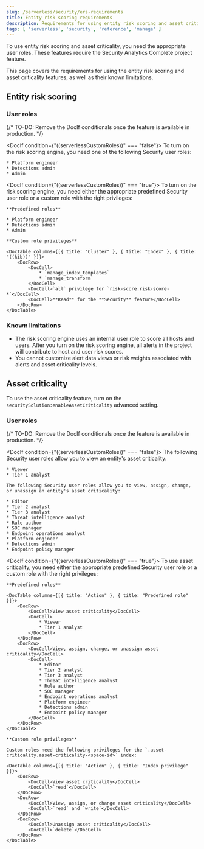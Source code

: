 ```yaml
---
slug: /serverless/security/ers-requirements
title: Entity risk scoring requirements
description: Requirements for using entity risk scoring and asset criticality.
tags: [ 'serverless', 'security', 'reference', 'manage' ]
---
```


To use entity risk scoring and asset criticality, you need the appropriate user roles. These features require the Security Analytics Complete <DocLink slug="/serverless/elasticsearch/manage-project">project feature</DocLink>.

This page covers the requirements for using the entity risk scoring and asset criticality features, as well as their known limitations.

## Entity risk scoring

### User roles

{/* TO-DO: Remove the DocIf conditionals once the feature is available in production. */}

<DocIf condition={"((serverlessCustomRoles))" === "false"}>
    To turn on the risk scoring engine, you need one of the following <DocLink slug="/serverless/general/assign-user-roles" section="security">Security user roles</DocLink>:

    * Platform engineer
    * Detections admin
    * Admin
</DocIf>

<DocIf condition={"((serverlessCustomRoles))" === "true"}>
    To turn on the risk scoring engine, you need either the appropriate <DocLink slug="/serverless/general/assign-user-roles">predefined Security user role</DocLink> or a <DocLink slug="/serverless/custom-roles">custom role</DocLink> with the right privileges:

    **Predefined roles**

    * Platform engineer
    * Detections admin
    * Admin

    **Custom role privileges**

    <DocTable columns={[{ title: "Cluster" }, { title: "Index" }, { title: "((kib))" }]}>
        <DocRow>
            <DocCell>
                * `manage_index_templates`
                * `manage_transform`
            </DocCell>
            <DocCell>`all` privilege for `risk-score.risk-score-*`</DocCell>
            <DocCell>**Read** for the **Security** feature</DocCell>
        </DocRow>
    </DocTable>
</DocIf>

### Known limitations

* The risk scoring engine uses an internal user role to score all hosts and users. After you turn on the risk scoring engine, all alerts in the project will contribute to host and user risk scores.
* You cannot customize alert data views or risk weights associated with alerts and asset criticality levels.

## Asset criticality

To use the asset criticality feature, turn on the `securitySolution:enableAssetCriticality` <DocLink slug="/serverless/security/advanced-settings" section="enable-asset-criticality-workflows" >advanced setting</DocLink>.

### User roles

{/* TO-DO: Remove the DocIf conditionals once the feature is available in production. */}

<DocIf condition={"((serverlessCustomRoles))" === "false"}>
    The following <DocLink slug="/serverless/general/assign-user-roles" section="security">Security user roles</DocLink> allow you to view an entity's asset criticality:

    * Viewer
    * Tier 1 analyst

    The following Security user roles allow you to view, assign, change, or unassign an entity's asset criticality:

    * Editor
    * Tier 2 analyst
    * Tier 3 analyst
    * Threat intelligence analyst
    * Rule author
    * SOC manager
    * Endpoint operations analyst
    * Platform engineer
    * Detections admin
    * Endpoint policy manager
</DocIf>

<DocIf condition={"((serverlessCustomRoles))" === "true"}>
    To use asset criticality, you need either the appropriate <DocLink slug="/serverless/general/assign-user-roles">predefined Security user role</DocLink> or a <DocLink slug="/serverless/custom-roles">custom role</DocLink> with the right privileges:

    **Predefined roles**

    <DocTable columns={[{ title: "Action" }, { title: "Predefined role" }]}>
        <DocRow>
            <DocCell>View asset criticality</DocCell>
            <DocCell>
                * Viewer
                * Tier 1 analyst
            </DocCell>
        </DocRow>
        <DocRow>
            <DocCell>View, assign, change, or unassign asset criticality</DocCell>
            <DocCell>
                * Editor
                * Tier 2 analyst
                * Tier 3 analyst
                * Threat intelligence analyst
                * Rule author
                * SOC manager
                * Endpoint operations analyst
                * Platform engineer
                * Detections admin
                * Endpoint policy manager
            </DocCell>
        </DocRow>
    </DocTable>

    **Custom role privileges**

    Custom roles need the following privileges for the `.asset-criticality.asset-criticality-<space-id>` index:

    <DocTable columns={[{ title: "Action" }, { title: "Index privilege" }]}>
        <DocRow>
            <DocCell>View asset criticality</DocCell>
            <DocCell>`read`</DocCell>
        </DocRow>
        <DocRow>
            <DocCell>View, assign, or change asset criticality</DocCell>
            <DocCell>`read` and `write`</DocCell>
        </DocRow>
        <DocRow>
            <DocCell>Unassign asset criticality</DocCell>
            <DocCell>`delete`</DocCell>
        </DocRow>    
    </DocTable>
</DocIf>